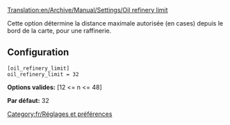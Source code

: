 [[Translation:en/Archive/Manual/Settings/Oil refinery limit]]


Cette option détermine la distance maximale autorisée (en cases) depuis le bord de la carte, pour une raffinerie.

== Configuration ==

<pre>
[oil_refinery_limit]
oil_refinery_limit = 32
</pre>

'''Options valides:''' [12 <= n <= 48]

'''Par défaut:''' 32

[[Category:fr/Réglages et préférences]]